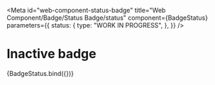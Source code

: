 <!-- @license CC0-1.0 -->


<Meta
  id="web-component-status-badge"
  title="Web Component/Badge/Status Badge/status"
  component={BadgeStatus}
  parameters={{
    status: {
      type: "WORK IN PROGRESS",
    },
  }}
/>

# Inactive badge

<Canvas>
  <Story
    name="inactive"
    args={{
      status: "inactive",
      textContent: "inactive",
    }}
  >
    {BadgeStatus.bind({})}
  </Story>
</Canvas>

